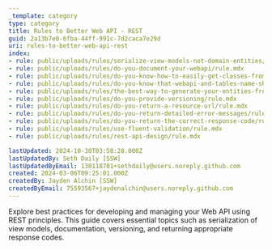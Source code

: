 ```yaml
---
_template: category
type: category
title: Rules to Better Web API - REST
guid: 2a13b7e0-6fba-44ff-991c-7d2caca7e29d
uri: rules-to-better-web-api-rest
index:
- rule: public/uploads/rules/serialize-view-models-not-domain-entities/rule.mdx
- rule: public/uploads/rules/do-you-document-your-webapi/rule.mdx
- rule: public/uploads/rules/do-you-know-how-to-easily-get-classes-from-a-json-response/rule.mdx
- rule: public/uploads/rules/do-you-know-that-webapi-and-tables-name-should-be-consistent/rule.mdx
- rule: public/uploads/rules/the-best-way-to-generate-your-entities-from-swagger/rule.mdx
- rule: public/uploads/rules/do-you-provide-versioning/rule.mdx
- rule: public/uploads/rules/do-you-return-a-resource-url/rule.mdx
- rule: public/uploads/rules/do-you-return-detailed-error-messages/rule.mdx
- rule: public/uploads/rules/do-you-return-the-correct-response-code/rule.mdx
- rule: public/uploads/rules/use-fluent-validation/rule.mdx
- rule: public/uploads/rules/rest-api-design/rule.mdx

lastUpdated: 2024-10-30T03:58:28.000Z
lastUpdatedBy: Seth Daily [SSW]
lastUpdatedByEmail: 130118701+sethdaily@users.noreply.github.com
created: 2024-03-06T09:25:01.000Z
createdBy: Jayden Alchin [SSW]
createdByEmail: 75593567+jaydenalchin@users.noreply.github.com
---
```


Explore best practices for developing and managing your Web API using REST principles. This guide covers essential topics such as serialization of view models, documentation, versioning, and returning appropriate response codes.
